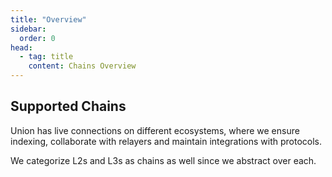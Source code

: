 ```yaml
---
title: "Overview"
sidebar:
  order: 0
head:
  - tag: title
    content: Chains Overview
---
```




## Supported Chains

Union has live connections on different ecosystems, where we ensure indexing, collaborate with relayers and maintain integrations
with protocols.

We categorize L2s and L3s as chains as well since we abstract over each.


